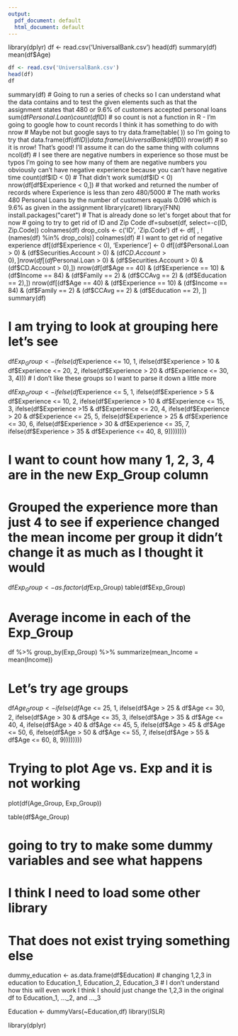 ```yaml
---
output:
  pdf_document: default
  html_document: default
---
```

library(dplyr)
df <- read.csv('UniversalBank.csv')
head(df)
summary(df)
mean(df$Age)

```r
df <- read.csv('UniversalBank.csv')
head(df)
df
```
summary(df)
# Going to run a series of checks so I can understand what the data contains and to test the given elements such as that the assignment states that 480 or 9.6% of customers accepted personal loans
sum(df$Personal.Loan)
count(df$ID)
# so count is not a function in R - I'm going to google how to count records I think it has something to do with nrow
# Maybe not but google says to try data.frame(table( )) so I'm going to try that
data.frame(df(df$ID))
data.frame(UniversalBank(df$ID))
nrow(df)
# so it is nrow! That's good! I'll assume it can do the same thing with columns
ncol(df)
# I see there are negative numbers in experience so those must be typos I'm going to see how many of them are negative numbers you obviously can't have negative experience because you can't have negative time
count(df$ID < 0)
# That didn't work
sum(df$ID < 0)
nrow(df[df$Experience < 0,])
# that worked and returned the number of records where Experience is less than zero
480/5000
# The math works 480 Personal Loans by the number of customers equals 0.096 which is 9.6% as given in the assignment
library(caret)
library(FNN)
install.packages("caret")
# That is already done so let's forget about that for now
# going to try to get rid of ID and Zip Code
df=subset(df, select=-c(ID, Zip.Code))
colnames(df)
drop_cols <- c('ID', 'Zip.Code')
df <- df[ , !(names(df) %in% drop_cols)]
colnames(df)
# I want to get rid of negative experience
df[(df$Experience < 0), 'Experience'] <- 0
df[(df$Personal.Loan > 0) & (df$Securities.Account > 0) &
(df$CD.Account > 0),]
nrow(df[(df$Personal.Loan > 0) & (df$Securities.Account > 0) &
(df$CD.Account > 0),])
nrow(df[df$Age == 40) & (df$Experience == 10) & (df$Income == 84) & (df$Family == 2) & (df$CCAvg == 2) & (df$Education == 2),])
nrow(df[(df$Age == 40) & (df$Experience == 10) & (df$Income == 84) & (df$Family == 2) & (df$CCAvg == 2) & (df$Education == 2), ])
summary(df)

# I am trying to look at grouping here let's see
df$Exp_Group <- ifelse(df$Experience <= 10, 1, ifelse(df$Experience > 10 & df$Experience <= 20, 2, ifelse(df$Experience > 20 & df$Experience <= 30, 3, 4)))
# I don't like these groups so I want to parse it down a little more

df$Exp_Group <- ifelse(df$Experience <= 5, 1, ifelse(df$Experience > 5 & df$Experience <= 10, 2, ifelse(df$Experience > 10 & df$Experience <= 15, 3, ifelse(df$Experience >15 & df$Experience <= 20, 4, ifelse(df$Experience > 20 & df$Experience <= 25, 5, ifelse(df$Experience > 25 & df$Experience <= 30, 6, ifelse(df$Experience > 30 & df$Experience <= 35, 7, ifelse(df$Experience > 35 & df$Experience <= 40, 8, 9))))))))

# I want to count how many 1, 2, 3, 4 are in the new Exp_Group column
# Grouped the experience more than just 4 to see if experience changed the mean income per group it didn't change it as much as I thought it would

df$Exp_Group <- as.factor(df$Exp_Group)
table(df$Exp_Group)

# Average income in each of the Exp_Group

df %>%
group_by(Exp_Group) %>%
summarize(mean_Income = mean(Income))

# Let's try age groups
df$Age_Group <- ifelse(df$Age <= 25, 1, ifelse(df$Age > 25 & df$Age <= 30, 2, ifelse(df$Age > 30 & df$Age <= 35, 3, ifelse(df$Age > 35 & df$Age <= 40, 4, ifelse(df$Age > 40 & df$Age <= 45, 5, ifelse(df$Age > 45 & df$Age <= 50, 6, ifelse(df$Age > 50 & df$Age <= 55, 7, ifelse(df$Age > 55 & df$Age <= 60, 8, 9))))))))

# Trying to plot Age vs. Exp and it is not working
plot(df(Age_Group, Exp_Group))

table(df$Age_Group)

# going to try to make some dummy variables and see what happens
# I think I need to load some other library
# That does not exist trying something else


dummy_education <- as.data.frame(df$Education)
# changing 1,2,3 in education to Education_1, Education_2, Education_3
# I don't understand how this will even work I think I should just change the 1,2,3 in the original df to Education_1, ..._2, and ..._3

Education <- dummyVars(~Education,df)
library(ISLR)

library(dplyr)



